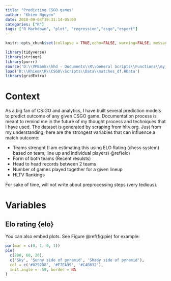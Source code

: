 ```yaml
---
title: "Predicting CSGO games"
author: "Khiem Nguyen"
date: 2018-09-04T19:31:14-05:00
categories: ["R"]
tags: ["R Markdown", "plot", "regression","csgo","esport"]
---
```


```r
knitr::opts_chunk$set(collapse = TRUE,echo=FALSE, warning=FALSE, message=FALSE)
```

```r
library(tidyverse)
library(stringr)
library(purrr)
source('D:\\VPBank\\hhd - Documents\\R\\General Scripts\\Functions\\my_theme.R')
load('D:\\Khiem\\R\\CSGO\\Scripts\\Data\\matches_df.RData')
library(gridExtra)
```


# Context

As a big fan of CS:GO and analytics, I have built several prediction models to predict outcome of any given CSGO game. Documentation process is meant to remind me in the future of my thought process and techniques that I have used. The dataset is generated by scraping from hltv.org. Just from my understanding, here are the strongest variables that can influence a match outcome:

* Teams strenght (I am estimating this using ELO Rating (chess system) based on team, line up and individual players) \@ref(elo)
* Form of both teams (Recent resulsts)
* Head to head records between 2 teams
* Number of games played together for a given lineup
* HLTV Rankings 

For sake of time, will not write about preprocessing steps (very tedious). 

# Variables

## Elo rating {elo}
You can also embed plots. See Figure \@ref(fig:pie) for example:

```r
par(mar = c(0, 1, 0, 1))
pie(
  c(280, 60, 20),
  c('Sky', 'Sunny side of pyramid', 'Shady side of pyramid'),
  col = c('#0292D8', '#F7EA39', '#C4B632'),
  init.angle = -50, border = NA
)
```
